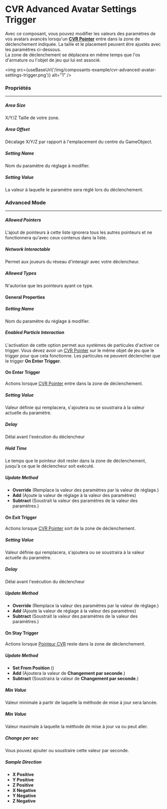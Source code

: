 
# CVR Advanced Avatar Settings Trigger

Avec ce composant, vous pouvez modifier les valeurs des paramètres de vos avatars avancés lorsqu'un **[CVR Pointer](../pointer/)** entre dans la zone de déclenchement indiquée. La taille et le placement peuvent être ajustés avec les paramètres ci-dessous.  
La zone de déclenchement se déplacera en même temps que l'os d'armature ou l'objet de jeu qui lui est associé.

<img src={useBaseUrl('/img/composants-example/cvr-advanced-avatar-settings-trigger.png')} alt="1" />

### Propriétés
<hr />

##### Area Size

X/Y/Z Taille de votre zone.

##### Area Offset

Décalage X/Y/Z par rapport à l'emplacement du centre du GameObject.

##### Setting Name

Nom du paramètre du réglage à modifier.

##### Setting Value

La valeur à laquelle le paramètre sera réglé lors du déclenchement.

### Advanced Mode
<hr />

##### Allowed Pointers

L'ajout de pointeurs à cette liste ignorera tous les autres pointeurs et ne fonctionnera qu'avec ceux contenus dans la liste.

##### Network Interactable

Permet aux joueurs du réseau d'interagir avec votre déclencheur.

##### Allowed Types

N'autorise que les pointeurs ayant ce type.

#### General Properties

##### Setting Name

Nom du paramètre du réglage à modifier.

##### Enabled Particle Interaction

L'activation de cette option permet aux systèmes de particules d'activer ce trigger. Vous devez avoir un [CVR Pointer](../pointer/) sur le même objet de jeu que le trigger pour que cela fonctionne. Les particules ne peuvent déclencher que le trigger **On Enter Trigger**.

#### On Enter Trigger

Actions lorsque [CVR Pointer](../pointer/) entre dans la zone de déclenchement.

##### Setting Value

Valeur définie qui remplacera, s'ajoutera ou se soustraira à la valeur actuelle du paramètre.

##### Delay

Délai avant l'exécution du déclencheur

##### Hold Time

Le temps que le pointeur doit rester dans la zone de déclenchement, jusqu'à ce que le déclencheur soit exécuté.

##### Update Method

*   **Override** (Remplace la valeur des paramètres par la valeur de réglage.)
*   **Add** (Ajoute la valeur de réglage à la valeur des paramètres)
*   **Subtract** (Soustrait la valeur des paramètres de la valeur des paramètres.)

#### On Exit Trigger

Actions lorsque [CVR Pointer](../pointer/) sort de la zone de déclenchement.

##### Setting Value

Valeur définie qui remplacera, s'ajoutera ou se soustraira à la valeur actuelle du paramètre.

##### Delay

Délai avant l'exécution du déclencheur

##### Update Method

*   **Override** (Remplace la valeur des paramètres par la valeur de réglage.)
*   **Add** (Ajoute la valeur de réglage à la valeur des paramètres)
*   **Subtract** (Soustrait la valeur des paramètres de la valeur des paramètres.)

#### On Stay Trigger

Actions lorsque [Pointeur CVR](../pointer/) reste dans la zone de déclenchement.

##### Update Method

*   **Set From Position** ()
*   **Add** (Ajoutera la valeur de **Changement par seconde**.)
*   **Subtract** (Soustraira la valeur de **Changement par seconde**.)

##### Min Value

Valeur minimale à partir de laquelle la méthode de mise à jour sera lancée.

##### Min Value

Valeur maximale à laquelle la méthode de mise à jour va ou peut aller.

##### Change per sec

Vous pouvez ajouter ou soustraire cette valeur par seconde.

##### Sample Direction

*   **X Positive**
*   **Y Positive**
*   **Z Positive**
*   **X Negative**
*   **Y Negative**
*   **Z Negative**